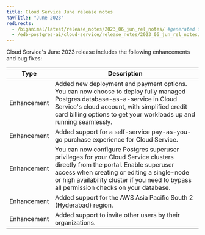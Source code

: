 ```yaml
---
title: Cloud Service June release notes
navTitle: "June 2023"
redirects:
  - /biganimal/latest/release_notes/2023_06_jun_rel_notes/ #generated for BigAnimal URL path removal branch
  - /edb-postgres-ai/cloud-service/release_notes/2023_06_jun_rel_notes/
---
```


Cloud Service's June 2023 release includes the following enhancements and bug fixes:

|    Type     |                                                                                   Description                                                                                   |
| ----------- | ------------------------------------------------------------------------------------------------------------------------------------------------------------------------------- |
| Enhancement | Added new deployment and payment options. You can now choose to deploy fully managed Postgres database-as-a-service in Cloud Service's cloud account, with simplified credit card billing options to get your workloads up and running seamlessly. |
| Enhancement | Added support for a self-service pay-as-you-go purchase experience for Cloud Service.                                                                                                   |
| Enhancement | You can now configure Postgres superuser privileges for your Cloud Service clusters directly from the portal. Enable superuser access when creating or editing a single-node or high availability cluster if you need to bypass all permission checks on your database.|
| Enhancement | Added support for the AWS Asia Pacific South 2 (Hyderabad) region. |
| Enhancement | Added support to invite other users by their organizations. |
